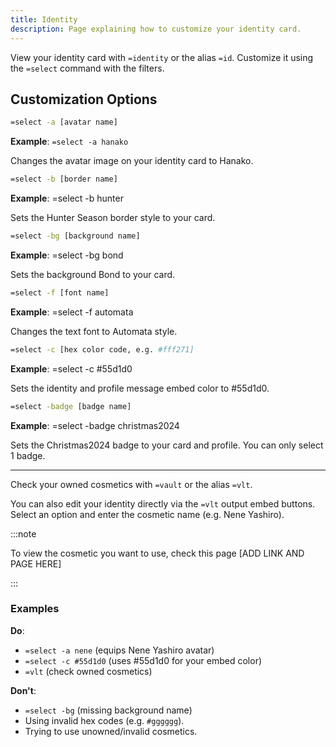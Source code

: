 ```yaml
---
title: Identity
description: Page explaining how to customize your identity card.
---
```



View your identity card with `=identity` or the alias `=id`. Customize it using the `=select` command with the filters.

## Customization Options

<Tabs>
<TabItem label="Avatar">

```sh
=select -a [avatar name]
```

**Example**: `=select -a hanako`

Changes the avatar image on your identity card to Hanako.

</TabItem>
<TabItem label="Border">

```sh
=select -b [border name]
```

**Example**: =select -b hunter

Sets the Hunter Season border style to your card.

</TabItem>
<TabItem label="Background">

```sh
=select -bg [background name]
```

**Example**: =select -bg bond

Sets the background Bond to your card.

</TabItem>
<TabItem label="Font">

```sh
=select -f [font name]
```

**Example**: =select -f automata

Changes the text font to Automata style.

</TabItem>
<TabItem label="Color">

```sh
=select -c [hex color code, e.g. #fff271]
```

**Example**: =select -c #55d1d0

Sets the identity and profile message embed color to #55d1d0.

</TabItem>
<TabItem label="Badge">

```sh
=select -badge [badge name]
```

**Example**: =select -badge christmas2024

Sets the Christmas2024 badge to your card and profile. You can only select 1 badge.

</TabItem>
</Tabs>

---

Check your owned cosmetics with `=vault` or the alias `=vlt`.

You can also edit your identity directly via the `=vlt` output embed buttons. Select an option and enter the cosmetic name (e.g. Nene Yashiro).

:::note

To view the cosmetic you want to use, check this page [ADD LINK AND PAGE HERE]

:::

### Examples

**Do**:

- `=select -a nene` (equips Nene Yashiro avatar)
- `=select -c #55d1d0` (uses #55d1d0 for your embed color)
- `=vlt` (check owned cosmetics)

**Don't**:

- `=select -bg` (missing background name)
- Using invalid hex codes (e.g. `#gggggg`).
- Trying to use unowned/invalid cosmetics.
